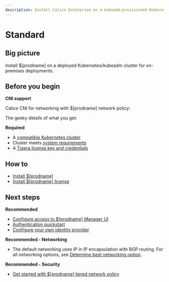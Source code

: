 ```yaml
---
description: Install Calico Enterprise on a kubeadm-provisioned Kubernetes cluster for on-premises deployments.
---
```



# Standard

## Big picture

Install $[prodname] on a deployed Kubernetes/kubeadm cluster for on-premises deployments.

## Before you begin

**CNI support**

Calico CNI for networking with $[prodname] network policy:

The geeky details of what you get:

<GeekDetails
  prodname='$[prodname]'
  details='Policy:Calico,IPAM:Calico,CNI:Calico,Overlay:IPIP,Routing:BGP,Datastore:Kubernetes'
/>

**Required**

- A [compatible Kubernetes cluster](../../compatibility.mdx#kubernetes-kubeadm)
- Cluster meets [system requirements](../requirements.mdx)
- A [Tigera license key and credentials](../calico-enterprise.mdx)

## How to

- [Install $[prodname]](#install-calico-enterprise)
- [Install $[prodname] license](#install-calico-enterprise-license)

<InstallGeneric clusterType='standalone' />

## Next steps

**Recommended**

- [Configure access to $[prodname] Manager UI](../../../operations/cnx/access-the-manager.mdx)
- [Authentication quickstart](../../../operations/cnx/authentication-quickstart.mdx)
- [Configure your own identity provider](../../../operations/cnx/configure-identity-provider.mdx)

**Recommended - Networking**

- The default networking uses IP in IP encapsulation with BGP routing. For all networking options, see [Determine best networking option](../../../networking/determine-best-networking.mdx).

**Recommended - Security**

- [Get started with $[prodname] tiered network policy](../../../network-policy/policy-tiers/tiered-policy.mdx)
